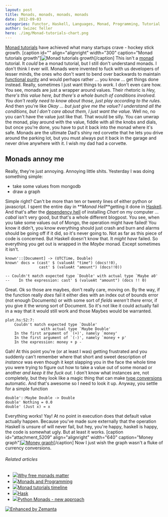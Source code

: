 ```yaml
---
layout: post
title: Monads, monads, monads, monads
date: 2012-09-03
categories: Functor, Haskell, Languages, Monad, Programming, Tutorial
author: Swizec Teller
hero: ./img/Monad-tutorials-chart.png
---
```


[Monad tutorials](http://www.haskell.org/haskellwiki/Monad_tutorials_timeline) have achieved what many startups crave - hockey stick growth. \[caption id="" align="alignright" width="300" caption="Monad tutorials growth"]![Monad tutorials growth](./img/Monad-tutorials-chart.png "Monad tutorials growth")\[/caption] This isn't a [monad](http://en.wikipedia.org/wiki/Monad_%28functional_programming%29 "Monad (functional programming)") tutorial. It _could_ be a monad tutorial, but I still don't understand monads. I don't think I ever will. Monads were invented to fuck with us developers of lesser minds, the ones who don't want to bend over backwards to maintain [functional purity](http://en.wikipedia.org/wiki/Purely_functional "Purely functional") and would perhaps rather ... you know ... get things done instead. Really, sometimes I just want things to _work_. I don't even care how. You see, monads are just a wrapper around values. Their rhetoric is _Hey, there's this value here, but there's a whole bunch of conditions involved. You don't really need to know about those, just play according to the rules_. And then you're like _Okay ... but just give me the value? I understand all the conditions, but I don't care about them, I just want the value._ Well no, no you can't have the value just like that. That would be silly. You can unwrap the monad, play around with the value, fiddle with all the knobs and dials, but once you're done, you have to put it back into the monad where it's safe. Monads are the ultimate Dad's shiny red corvette that he lets you drive around the parking lot, but you must always put it back in the garage and never drive anywhere with it. I wish my dad had a corvette.

## Monads annoy me

Really, they're just annoying. Annoying little shits. Yesterday I was doing something simple:

-   take some values from mongodb
-   draw a graph

Simple right? Can't be more than ten or twenty lines of either python or javascript. I spent the entire day in **_Monad Hell_**getting it done in [Haskell](http://haskell.org "Haskell (programming language)"). And that's after the [dependency hell](http://en.wikipedia.org/wiki/Dependency_hell "Dependency hell") of installing _Chart_ on my computer ... _cabal_ isn't very good, but that's a whole different blogpost. You see, when you take some values out of Mongo, the operation might have failed! You know it didn't, you know everything should just crash and burn and alarms should be going off if it did, so it's never going to. Not as far as this piece of code is concerned. But Haskell doesn't know that. It _might have_ failed. So everything you get out is wrapped in the _Maybe_ monad. Except sometimes it isn't.

    known'::[Document] -> (UTCTime, Double)
    known' docs = (cast' $ (valueAt "time") (docs!!0),
                   cast' $ (valueAt "amount") (docs!!0))

    -- Couldn't match expected type `Double' with actual type `Maybe a0'
    --    In the expression: cast' $ (valueAt "amount") (docs !! 0)

Great. Ok so those are maybes, don't really care, moving on. By the way, if the function really _does_ fail it either dies with an index out of bounds error (not enough Documents) or with some sort of _fields weren't there_ error, if you give it the wrong sort of Document. So it's not like it could actually fail in a way that it would still work and those Maybes would be warranted.

    plot.hs:52:7:
        Couldn't match expected type `Double'
                    with actual type `Maybe Double'
        In the first argument of `(+)', namely `money'
        In the first argument of `(-)', namely `money + p'
        In the expression: money + p -

Gah! At this point you're (or at least I was) getting frustrated and you suddenly can't remember where that short and sweet description of _instance_ was even though it kept slapping you in the face the whole time you were trying to figure out how to take a value out of some monad or another _and keep it the fuck out._ I don't know what instances are, not completely, but they look like a magic thing that can make [type conversions](http://en.wikipedia.org/wiki/Type_conversion "Type conversion") automatic. And that's awesome so I need to look it up. Anyway, you settle for a simple function

    double'::Maybe Double -> Double
    double' Nothing = 0.0
    double' (Just x) = x

Everything works! Yay! At no point in execution does that default value actually happen. Because you've made sure externally that the operation Haskell is unsure of will never fail, but hey, you're happy, haskell is happy, the code is somewhat ugly. But at least it works. \[caption id="attachment_5209" align="alignright" width="640" caption="Money graph"][![Money graph](http://swizec.com/blog/wp-content/uploads/2012/09/graph1.png "Money graph")](./img/graph1.png)\[/caption] Now I just wish the graph wasn't a fluke of currency conversions.

###### Related articles

-   [![](http://i.zemanta.com/noimg_38_80_80.jpg)](http://www.haskellforall.com/2012/06/you-could-have-invented-free-monads.html)[Why free monads matter](http://www.haskellforall.com/2012/06/you-could-have-invented-free-monads.html)
-   [![](http://i.zemanta.com/107656675_80_80.jpg)](http://scientopia.org/blogs/goodmath/2012/08/19/monads-and-programming/)[Monads and Programming](http://scientopia.org/blogs/goodmath/2012/08/19/monads-and-programming/)
-   [![](http://i.zemanta.com/noimg_55_80_80.jpg)](http://www.haskell.org/haskellwiki/index.php?title=Monad_tutorials_timeline&diff=49591&oldid=prev)[Monad tutorials timeline](http://www.haskell.org/haskellwiki/index.php?title=Monad_tutorials_timeline&diff=49591&oldid=prev)
-   [![](http://i.zemanta.com/noimg_89_80_80.jpg)](http://www.haskell.org/haskellwiki/index.php?title=Hask&diff=49966&oldid=prev)[Hask](http://www.haskell.org/haskellwiki/index.php?title=Hask&diff=49966&oldid=prev)
-   [![](http://i.zemanta.com/noimg_12_80_80.jpg)](http://unfoldthat.com/2011/04/02/python-monads.html)[Python Monads - new approach](http://unfoldthat.com/2011/04/02/python-monads.html)

[![Enhanced by Zemanta](http://img.zemanta.com/zemified_e.png?x-id=bb1fb710-d766-4afc-8466-3a22e2ebd230)](http://www.zemanta.com/?px "Enhanced by Zemanta")
